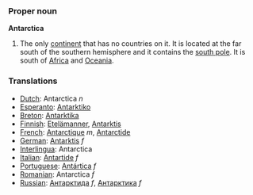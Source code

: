 ===Proper noun===
'''Antarctica'''

#The only [[continent]] that has no countries on it.  It is located at the far south of the southern hemisphere and it contains the [[south pole]].  It is south of [[Africa]] and [[Oceania]].
===Translations===
*[[Dutch]]: Antarctica ''n''
*[[Esperanto]]: [[Antarktiko]]
*[[Breton]]: [[Antarktika]]
*[[Finnish]]: [[Etelämanner]], [[Antarktis]]
*[[French]]: [[Antarctique]] ''m'', [[Antarctide]]
*[[German]]: [[Antarktis]] ''f''
*[[Interlingua]]: Antarctica
*[[Italian]]: [[Antartide]] ''f''
*[[Portuguese]]: [[Antártica]] ''f''
*[[Romanian]]: Antarctica ''f''
*[[Russian]]: [[Антарктида]] ''f'', [[Антарктика]] ''f''